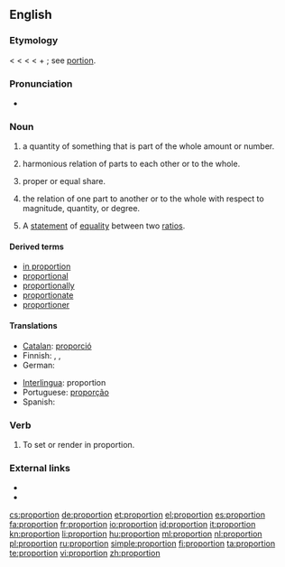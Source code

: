 ==English==

===Etymology===
< {{etyl|enm}} {{term|proporcion}} < {{etyl|fro}} {{term|proportion|lang=fro}} < {{etyl|la}} {{term|proportio||comparative relation, proportion, symmetry, analogy}} < {{term|pro||for, before}} + {{term|portio||share, part}}; see [[portion]].

===Pronunciation===
* {{audio|en-us-proportion.ogg|Audio (US)}}

===Noun===
{{en-noun|s|-}}

# {{countable}} a quantity of something that is part of the whole amount or number.
# {{uncountable}} harmonious relation of parts to each other or to the whole.
# {{countable}} proper or equal share.
# {{uncountable}} the relation of one part to another or to the whole with respect to magnitude, quantity, or degree.
# {{context|mathematics|countable}} A [[statement]] of [[equality]] between two [[ratio]]s.

====Derived terms====
* [[in proportion]]
* [[proportional]]
* [[proportionally]]
* [[proportionate]]
* [[proportioner]]

====Translations====
{{trans-top}}
* [[Catalan]]: [[proporció]] {{f}}
* Finnish: {{t+|fi|osa}}, {{t+|fi|osuus}}, {{t+|fi|suhde}}
* German: {{t+|de|Proportion|f}}
{{trans-mid}}
* [[Interlingua]]: proportion
* Portuguese: [[proporção]] {{f}}
* Spanish: {{t+|es|proporción|f}}
{{trans-bottom}}

===Verb===
{{en-verb}}

# {{art}} To set or render in proportion.

===External links===
* {{R:Webster 1913}}
* {{R:Century 1911}}

[[cs:proportion]]
[[de:proportion]]
[[et:proportion]]
[[el:proportion]]
[[es:proportion]]
[[fa:proportion]]
[[fr:proportion]]
[[io:proportion]]
[[id:proportion]]
[[it:proportion]]
[[kn:proportion]]
[[li:proportion]]
[[hu:proportion]]
[[ml:proportion]]
[[nl:proportion]]
[[pl:proportion]]
[[ru:proportion]]
[[simple:proportion]]
[[fi:proportion]]
[[ta:proportion]]
[[te:proportion]]
[[vi:proportion]]
[[zh:proportion]]